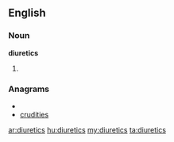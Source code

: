 ==English==
===Noun===
'''diuretics'''

# {{plural of|[[diuretic]]}}

===Anagrams===
* {{alphagram|cdeiirstu}}
* [[crudities#English|crudities]]

[[ar:diuretics]]
[[hu:diuretics]]
[[my:diuretics]]
[[ta:diuretics]]